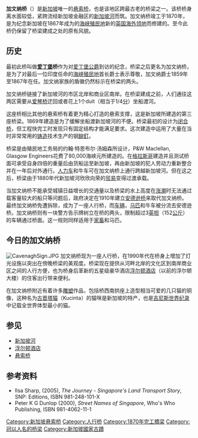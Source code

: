 {{Infobox_Bridge
|bridge_name=加文纳桥
|native_name=Cavenagh Bridge
|image=Cavenagh Bridge 3, Dec 05.JPG
|caption=
|official_name=
|carries=人行道、自行车道
|crosses=[[新加坡河|新加坡河]]
|locale=新加坡金融区
|maint=
|id=
|design=[[悬索桥|斜拉悬索桥]]
|mainspan=60.96米
|length=79.25米
|width=9.45米
|height=
|load=
|clearance=
|below=
|aadtraffic=
|traffic=
|designer=Colonel Collyer, Rowland Mason Ordish
|builder=Clutha Ironworks and P&W Maclellan, Glasgow Engineers
|begin=
|complete=
|open=1869年
|closed= 
|destruction=
|toll=
|also_known_as=
|map_cue=
|map_image=
|map_text=
|map_width= 
|coordinates={{coord|1|17|11.5|N|103|51|08.2|E|display=inline,title}}
|lat=
|long=
|extra=
}}
'''加文纳桥'''（{{lang-en|''Cavenagh Bridge''}}）是[[新加坡|新加坡]]唯一的[[悬索桥|悬索桥]]，也是该地区跨最古老的桥梁之一。该桥桥身离水面较低，紧跨流经新加坡金融区的[[新加坡河|新加坡河]]而筑。加文纳桥竣工于1870年，是为纪念新加坡在1867年成为的[[海峡殖民地|海峡殖民地]]新的[[英国海外领地|英国海外领地]]而修建的。至今此桥仍保留了桥梁建成之处的原有风貌。

==历史==
最初此桥叫做'''[[爱丁堡|爱丁堡]]桥'''作为对[[阿尔弗雷德_(萨克森-科堡-哥达公爵)|爱丁堡公爵]]到访的纪念，桥梁之后更名为加文纳桥，是为了对最后一位印度任命的[[海峡殖民地|海峡殖民地]]首长{{link-en|威廉姆斯·奥佛尔·加文纳逊|William Orfeur Cavenagh}}爵士表示尊敬，加文纳爵士1859年至1867年在任。加文纳家族的盾徽仍然标示在桥梁的两头。

加文纳桥链接了新加坡河的市区北岸和商业区南岸。在桥梁建成之前，人们通往这两区需要从[[爱琴桥|爱琴桥]]迂回或者花上1个duit（相当于1/4[[分_(货币单位)|分]]）坐船渡河。

这座桥相比其他的悬索桥有着更为精心打造的悬索支撑，这是新加坡所建造的第三座桥梁。1869年建造是为了缓解坐船渡新加坡河的不便。桥梁最初的设计为[[闭合桥|闭合桥]]，但工程快完工时发现只有固定结构才能满足要求。这次建造中运用了大量在当时非常常用的[[铸造|铸造]]技术生产的钢[[鉚釘|鉚釘]]。

桥梁是由殖民地工务局的约翰·特恩布尔·汤姆森所设计，P&W Maclellan, Glasgow Engineers花费了80,000海峡元所建造的。在[[格拉斯哥|格拉斯哥]]建造并且测试桥面可承受自身四倍的重量后由货船运至新加坡，再由新加坡的犯人劳动力重新整合并在一年后对外通行。[[人力车|人力车]]和牛车可在加文纳桥上通行跨越新加坡河。但在这之后，桥梁由于1880年代新加坡河欣欣向荣的[[贸易|贸易]]变得过渡承载。

当加文纳桥不能承受城镇日益增长的交通量以及桥梁的水上高度在[[涨潮|涨潮]]时无法通过载客量较大的船只等问题后，政府决定在1910年建立[[安德逊桥|安德逊桥]]来取代加文纳桥。最终加文纳桥免遭拆除，成为了一座人行桥，而[[车辆|车辆]]，[[马|马匹]]和牛车被分流去安德逊桥。加文纳桥则有一块警方告示牌树立在桥的两头，限制超过3[[英担|英担]]（152[[公斤|公斤]]）的车辆通过桥面。这一规则同样适用于[[家畜|家畜]]和马匹。

==今日的加文纳桥==
[[File:CavenaghSign.JPG|thumb]]
加文纳桥现为一座人行桥，在1990年代在桥身上增加了灯光设施以突出在傍晚桥梁的美观度。桥梁现在提供从河畔北岸的文化区到南岸商业区之间的人行方便，也为桥身后革新的五星级豪华酒店[[浮尔顿酒店|浮尔顿酒店]]（以前的浮尔顿大楼）的住客出行带来便利。 

在加文纳桥附近有着许多[[雕塑|雕塑]]作品，包括桥西南拱座上造型相当可爱的几只猫的铜像，这种名为[[新加坡貓|古晋塔猫]]（Kucinta）的猫咪是新加坡的特产，也是[[吉尼斯世界纪录|吉尼斯世界纪录]]中记载全世界体型最小的猫。

==参见==
*[[新加坡河|新加坡河]]
*[[浮尔顿酒店|浮尔顿酒店]]
*[[悬索桥|悬索桥]]

{{commons|加文纳桥}}
==参考资料==
*Ilsa Sharp, (2005), ''The Journey - Singapore's Land Transport Story'', SNP: Editions, ISBN 981-248-101-X
*Peter K G Dunlop (2000), ''Street Names of Singapore'', Who's Who Publishing, ISBN 981-4062-11-1

{{Bridges of Singapore River}}
[[Category:新加坡悬索桥|Category:新加坡悬索桥]]
[[Category:人行桥|Category:人行桥]]
[[Category:1870年完工橋梁|Category:1870年完工橋梁]]
[[Category:冠以人名的桥梁|Category:冠以人名的桥梁]]
[[Category:新加坡國家古蹟|Category:新加坡國家古蹟]]
